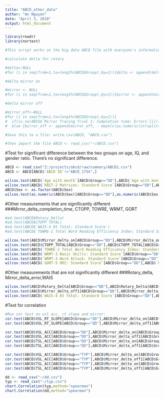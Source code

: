 ---
title: "ABCD_other_data"
author: "An Nguyen"
date: "April 3, 2018"
output: html_document
---

```{r, echo=FALSE,warning=FALSE,include=FALSE}
library(readr)
library(nortest)

#This script works on the big data ABCD file with everyone's information on IQ, Language measurements etc.

#calculate delta for rotary

#delta<-NULL
#for (i in seq(from=1,to=length(ABCD$Group),by=1)){delta <- append(delta, - mean(c(as.numeric(strsplit(ABCD$`Rotary Pursuit Trial 1: Sec on; Sec off`[i],split=';')[[1]][[1]]),as.numeric(strsplit(ABCD$`Rotary Pursuit Trial 2: Sec on; Sec off`[i],split=';')[[1]][[1]]))) + mean(c(as.numeric(strsplit(ABCD$`Rotary Pursuit Trial 16: Sec on; Sec off`[i],split=';')[[1]][[1]]),as.numeric(strsplit(ABCD$`Rotary Pursuit Trial 15: Sec on; Sec off`[i],split=';')[[1]][[1]]))))}

#delta mirror on

#mirror <- NULL
#for (i in seq(from=1,to=length(ABCD$Group),by=1)){mirror <- append(mirror, - mean(c(as.numeric(strsplit(ABCD$`Mirror Tracing Trial 1: Completion time; Errors`[i],split=';')[[1]][[1]]),as.numeric(strsplit(ABCD$`Mirror Tracing Trial 2: Completion time; Errors`[i],split=';')[[1]][[1]]))) + mean(c(as.numeric(strsplit(ABCD$`Mirror Tracing Trial 9: Completion time; Errors`[i],split=';')[[1]][[1]]),as.numeric(strsplit(ABCD$`Mirror Tracing Trial 10: Completion time; Errors`[i],split=';')[[1]][[1]]))))}

#delta mirror off

#mirror_off<-NULL
#for (i in seq(from=1,to=length(ABCD$Group),by=1)){
#  if(is.na(ABCD$`Mirror Tracing Trial 1: Completion time; Errors`[i])){mirror_off<-append(mirror_off,0)}
#  else {mirror_off <- append(mirror_off, - mean(c(as.numeric(strsplit(ABCD$`Mirror Tracing Trial 1: Completion time; Errors`[i],split=';')[[1]][[2]]),as.numeric(strsplit(ABCD$`Mirror Tracing Trial 2: Completion time; Errors`[i],split=';')[[1]][[2]]))) + mean(c(as.numeric(strsplit(ABCD$`Mirror Tracing Trial 9: Completion time; Errors`[i],split=';')[[1]][[2]]),as.numeric(strsplit(ABCD$`Mirror Tracing Trial 10: Completion time; Errors`[i],split=';')[[1]][[2]]))))}}

#Save this to a file: write.csv(ABCD, "ABCD.csv")

#then import the file ABCD <- read_csv("~/ABCD.csv")

```

#Test for significant difference between the two groups on age, IQ, and gender ratio. There's no significant difference.
```{r,echo=FALSE,warning=FALSE}
ABCD <- read_csv("Z:/projects/abcd/raw/summary/ABCD1.csv")
ABCD <- ABCD[ABCD$`ABCD ID`!="ABCD_1754",]

wilcox.test(ABCD$`Age with month`[ABCD$Group=="DD"],ABCD$`Age with month`[ABCD$Group=="TYP"])
wilcox.test(ABCD$`KBIT-2 Matrices: Standard Score`[ABCD$Group=="DD"],ABCD$`KBIT-2 Matrices: Standard Score`[ABCD$Group=="TYP"])
ABCD$Sex <- as.factor(ABCD$Sex)
wilcox.test(as.numeric(ABCD$Sex)[ABCD$Group=="DD"],as.numeric(ABCD$Sex)[ABCD$Group=="TYP"])

```

#Other measurements that are significantly different
###Mirror_delta_completion_time, CTOPP, TOWRE, WRMT, GORT
```{r,echo=FALSE,warning=FALSE}
#ad.test(ABCD$Rotary_Delta)
#ad.test(ABCD$CTOPP_TOTAL)
#ad.test(ABCD$`WAIS-4 DS Total: Standard Score`)
#ad.test(ABCD$`TOWRE-2 Total Word Reading Efficiency Index: Standard Score`)

wilcox.test(ABCD$Mirror_delta_on[ABCD$Group=="DD"],ABCD$Mirror_delta_on[ABCD$Group=="TYP"])
wilcox.test(ABCD$CTOPP_TOTAL[ABCD$Group=="DD"],ABCD$CTOPP_TOTAL[ABCD$Group=="TYP"])
wilcox.test(ABCD$`TOWRE-2 Total Word Reading Efficiency Index: Standard Score`[ABCD$Group=="DD"],ABCD$`TOWRE-2 Total Word Reading Efficiency Index: Standard Score`[ABCD$Group=="TYP"])
wilcox.test(ABCD$`WRMT-3 Basic Skills: Standard Score`[ABCD$Group=="DD"],ABCD$`WRMT-3 Basic Skills: Standard Score`[ABCD$Group=="TYP"])
wilcox.test(ABCD$`WRMT-3 Word Attack: Standard Score`[ABCD$Group=="DD"],ABCD$`WRMT-3 Word Attack: Standard Score`[ABCD$Group=="TYP"])
wilcox.test(ABCD$`GORT-5 ORI: Standard Score`[ABCD$Group=="DD"],ABCD$`GORT-5 ORI: Standard Score`[ABCD$Group=="TYP"])

```


#Other measurements that are not significantly different 
###Rotary_delta, Mirror_delta_error,WAIS
```{r,echo=FALSE,warning=FALSE}
wilcox.test(ABCD$Rotary_Delta[ABCD$Group=="DD"],ABCD$Rotary_Delta[ABCD$Group=="TYP"])
wilcox.test(ABCD$Mirror_delta_off1[ABCD$Group=="DD"],ABCD$Mirror_delta_off1[ABCD$Group=="TYP"])
wilcox.test(ABCD$`WAIS-4 DS Total: Standard Score`[ABCD$Group=="DD"],ABCD$`WAIS-4 DS Total: Standard Score`[ABCD$Group=="TYP"])
```


#Test for correlation
```{r, echo=FALSE,warning=FALSE}
#Run cor test on vsl acc, rt slope and mirror:
cor.test(ABCD$VSL_RT_SLOPE[ABCD$Group=="DD"],ABCD$Mirror_delta_on[ABCD$Group=="DD"],method="spearman", alternative = "greater")
cor.test(ABCD$VSL_RT_SLOPE[ABCD$Group=="DD"],ABCD$Mirror_delta_off1[ABCD$Group=="DD"],method="spearman", alternative = "less")

cor.test(ABCD$VSL_ACC[ABCD$Group=="DD"],ABCD$Mirror_delta_on[ABCD$Group=="DD"],method="spearman", alternative = "greater")
cor.test(ABCD$VSL_ACC[ABCD$Group=="DD"],ABCD$Mirror_delta_off1[ABCD$Group=="DD"],method="spearman", alternative = "less")
cor.test(ABCD$TSL_ACC[ABCD$Group=="DD"],ABCD$Mirror_delta_on[ABCD$Group=="DD"],method="spearman", alternative = "greater")
cor.test(ABCD$TSL_ACC[ABCD$Group=="DD"],ABCD$Mirror_delta_off1[ABCD$Group=="DD"],method="spearman", alternative = "less")

cor.test(ABCD$VSL_ACC[ABCD$Group=="TYP"],ABCD$Mirror_delta_on[ABCD$Group=="TYP"],method="spearman", alternative = "greater")
cor.test(ABCD$VSL_ACC[ABCD$Group=="TYP"],ABCD$Mirror_delta_off1[ABCD$Group=="TYP"],method="spearman", alternative = "less")
cor.test(ABCD$TSL_ACC[ABCD$Group=="TYP"],ABCD$Mirror_delta_on[ABCD$Group=="TYP"],method="spearman", alternative = "greater")
cor.test(ABCD$TSL_ACC[ABCD$Group=="TYP"],ABCD$Mirror_delta_off1[ABCD$Group=="TYP"],method="spearman", alternative = "less")

dd <- read_csv("~/dd.csv")
typ <- read_csv("~/typ.csv")
chart.Correlation(typ,method="spearman")
chart.Correlation(dd,method="spearman")
```
